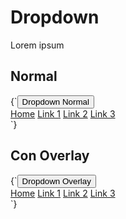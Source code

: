
<Meta title="Componentes/Dropdown" />

# Dropdown

Lorem ipsum

## Normal

<Preview>
  <Story
		name="Normal"
		height="80px"
	>
		{`<button class="btn btn-menu bg-default text-white" data-js="dropdown" data-open="#menu1">Dropdown Normal</button>
			<div>
				<div class="nav nav-menu nav-vert bg-black text-white" id="menu1">
					<a class="nav-item nav--button active" href="javascript:;">Home</a>
					<a class="nav-item nav--button" href="#">Link 1</a>
					<a class="nav-item nav--button" href="#">Link 2</a>
					<a class="nav-item nav--button" href="#">Link 3</a>
				</div>
			</div>
			<script>
				$(function () {
					$js('dropdown').iDropdown();
				});
			</script>`}
	</Story>
</Preview>

## Con Overlay

<Preview>
  <Story
		name="Con Overlay"
		height="80px"
	>
		{`<button class="btn btn-menu bg-default text-white" data-js="ddoverlay" data-open="#menu2">Dropdown Overlay</button>
			<div>
				<div class="nav-vert nav-menu bg-black text-white" id="menu2">
					<a class="bar-item nav--button active" href="javascript:;">Home</a>
					<a class="bar-item nav--button" href="#">Link 1</a>
					<a class="bar-item nav--button" href="#">Link 2</a>
					<a class="bar-item nav--button" href="#">Link 3</a>
				</div>
			</div>
			<div class="overlay"></div>
			<script>
				$(function () {
					$js('ddoverlay').iDropdown({
						overlay: '.overlay'
					});
				});
			</script>`}
	</Story>
</Preview>
